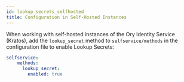 ```yaml
---
id: lookup_secrets_selfhosted
title: Configuration in Self-Hosted Instances
---
```


When working with self-hosted instances of the Ory Identity Service (Kratos), add the
`lookup_secret` method to `selfservice/methods` in the configuration file to enable Lookup Secrets: 

```yaml title="kratos.config.yml"
selfservice:
    methods:
      lookup_secret:
        enabled: true
```